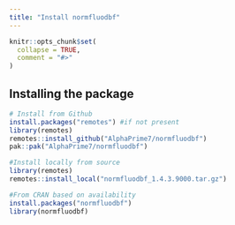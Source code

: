 ```yaml
---
title: "Install normfluodbf"
---
```


```r
knitr::opts_chunk$set(
  collapse = TRUE,
  comment = "#>"
)
```

## Installing the package
```r
# Install from Github
install.packages("remotes") #if not present
library(remotes)
remotes::install_github("AlphaPrime7/normfluodbf")
pak::pak("AlphaPrime7/normfluodbf")

#Install locally from source
library(remotes)
remotes::install_local("normfluodbf_1.4.3.9000.tar.gz")

#From CRAN based on availability
install.packages("normfluodbf")
library(normfluodbf)
```
